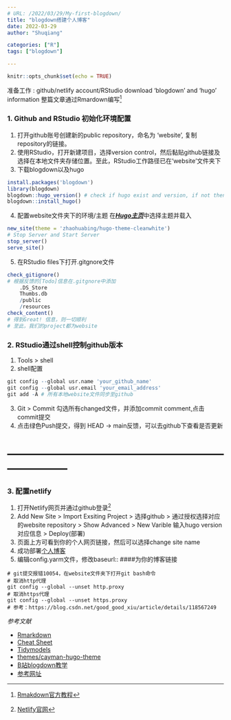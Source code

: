 ```yaml
---
# URL: /2022/03/29/My-first-blogdown/
title: "blogdown搭建个人博客"
date: 2022-03-29
author: "Shuqiang"

categories: ["R"]
tags: ["blogdown"]

---
```


```r
knitr::opts_chunk$set(echo = TRUE)

```
准备工作 : github/netlify account/RStudio download 'blogdown' and 'hugo' information
整篇文章通过Rmardown编写[^1]

### 1. Github and RStudio 初始化环境配置

  1. 打开github账号创建新的public repository，命名为 ‘website’, 复制repository的链接。
  2. 使用RStudio，打开新建项目，选择version control，然后黏贴github链接及选择在本地文件夹存储位置。至此，RStudio工作路径已在‘website’文件夹下
  3. 下载blogdown以及hugo
```r
install.packages('blogdown')
library(blogdown)
blogdown::hugo_version() # check if hugo exist and version, if not then download
blogdown::install_hugo() 
```
  4. 配置website文件夹下的环境/主题
      在[___Hugo主页___](https://themes.gohugo.io/)中选择主题并载入

```r
new_site(theme = 'zhaohuabing/hugo-theme-cleanwhite')
# Stop Server and Start Server
stop_server()
serve_site()
```
  5. 在RStudio files下打开.gitgnore文件

```r
check_gitignore()
# 根据反馈的[Todo]信息在.gitgnore中添加
    .DS_Store
    Thumbs.db
    /public
    /resources
check_content()
# 得到Great! 信息，则一切顺利
# 至此，我们的project都为website
```

### 2. RStudio通过shell控制github版本
  1. Tools > shell
  2. shell配置
```r
git config --global usr.name 'your_github_name'
git config --global usr.email 'your_email_address'
git add -A # 所有本地website文件同步至github
```
  3. Git > Commit 勾选所有changed文件，并添加commit comment,点击commit提交
  4. 点击绿色Push提交，得到 HEAD -> main反馈，可以去github下查看是否更新  


# ---------------------------------------------------------------------
### 3. 配置netlify
  1. 打开Netlify网页并通过github登录[^2]
  2. Add New Site > Import Exsiting Project > 选择github > 通过授权选择对应的website repository > Show Advanced > New Varible 输入hugo version对应信息 > Deploy(部署)
  3. 页面上方可看到你的个人网页链接，然后可以选择change site name
  4. 成功部署[个人博客](https://shuqiang.netlify.app/)
  5. 编辑config.yarm文件，修改baseurl:: ####为你的博客链接
```shell
# git提交报错10054，在website文件夹下打开git bash命令
# 取消http代理
git config --global --unset http.proxy
# 取消https代理 
git config --global --unset https.proxy
# 参考：https://blog.csdn.net/good_good_xiu/article/details/118567249
```


_参考文献_

- [Rmarkdown](http://rmarkdown.rstudio.com/index.html)
- [Cheat Sheet](https://www.rstudio.com/resources/cheatsheets/)
- [Tidymodels](https://www.tidymodels.org/)
- [themes/cayman-hugo-theme](https://themes.gohugo.io/themes/cayman-hugo-theme/)
- [B站blogdown教学](https://www.bilibili.com/video/BV1gL411A71J/?spm_id_from=333.788)
- [参考网址](https://pzhao.org/zh/post/r-blogdown/)

[^1]: [Rmakdown官方教程](https://markdown.com.cn/)
[^2]: [Netlify官网](https://app.netlify.com/)

